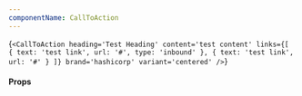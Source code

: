 ```yaml
---
componentName: CallToAction
---
```


<LiveComponent>{`<CallToAction
  heading='Test Heading'
  content='test content'
  links={[
    { text: 'test link', url: '#', type: 'inbound' },
    { text: 'test link', url: '#' }
  ]}
  brand='hashicorp'
  variant='centered'
/>`}</LiveComponent>

<UsageDetails packageJson={packageJson} />

#### Props

<PropsTable props={componentProps} />
